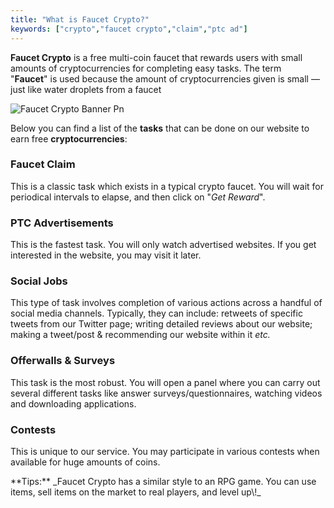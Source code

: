```yaml
---
title: "What is Faucet Crypto?"
keywords: ["crypto","faucet crypto","claim","ptc ad"]
---
```


**Faucet Crypto** is a free multi-coin faucet that rewards users with small amounts of cryptocurrencies for completing easy tasks. The term "**Faucet**" is used because the amount of cryptocurrencies given is small — just like water droplets from a faucet

![Faucet Crypto Banner Pn](/images/FaucetCrypto-banner.png)

Below you can find a list of the **tasks** that can be done on our website to earn free **cryptocurrencies**:

### **Faucet Claim**

This is a classic task which exists in a typical crypto faucet. You will wait for periodical intervals to elapse, and then click on "_Get Reward_".

### **PTC Advertisements** 

This is the fastest task. You will only watch advertised websites. If you get interested in the website, you may visit it later.

### **Social Jobs**

This type of task involves completion of various actions across a handful of social media channels. Typically, they can include: retweets of specific tweets from our Twitter page; writing detailed reviews about our website; making a tweet/post & recommending our website within it _etc._

### **Offerwalls & Surveys**

This task is the most robust. You will open a panel where you can carry out several different tasks like answer surveys/questionnaires, watching videos and downloading applications. 

### **Contests**

This is unique to our service. You may participate in various contests when available for huge amounts of coins.

<Note>
  **Tips:** _Faucet Crypto has a similar style to an RPG game. You can use items, sell items on the market to real players, and level up\!_
</Note>